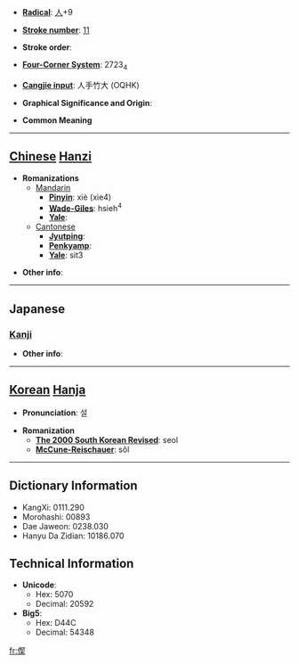 * '''[[Wiktionary:Chinese radical index| Radical]]''': [[Wiktionary:Chinese radical index 人|人]]+9

* '''[[Wiktionary:Chinese total strokes index|Stroke number]]''': [[Wiktionary:Chinese total strokes index 11|11]]

* '''Stroke order''': 

* '''[[Wiktionary:Chinese four corner index|Four-Corner System]]''': 2723<sub>4</sub>

* '''[[Wiktionary:Chinese Cangjie index|Cangjie input]]''': 人手竹大 (OQHK)

* '''Graphical Significance and Origin''': 

* '''Common Meaning'''

----

== [[Chinese]] [[Hanzi]] ==

* '''Romanizations'''
** [[Mandarin]]
*** '''[[Pinyin]]''': xiè (xie4)
*** '''[[Wade-Giles]]''': hsieh<sup>4</sup>
*** '''[[Yale]]''': 
**[[Cantonese]]
***'''[[Jyutping]]''':
***'''[[Penkyamp]]''': 
***'''[[Yale]]''': sit3

* '''Other info''': 

----

==Japanese==
===[[Kanji]]===
{{kanji|on readings=[[せつ]] (setsu), [[せち]] (sechi)
|kun readings=[[きよい]] (kiyoi)
}}

* '''Other info''':  

----

== [[Korean]] [[Hanja]] ==

* '''Pronunciation''': 설

* '''Romanization'''
** '''[[The 2000 South Korean Revised Romanization|The 2000 South Korean Revised]]''': seol
** '''[[McCune-Reischauer]]''': sŏl

----

== Dictionary Information ==

* KangXi: 0111.290
* Morohashi: 00893
* Dae Jaweon: 0238.030
* Hanyu Da Zidian: 10186.070

== Technical Information ==

* '''Unicode''':
** Hex: 5070
** Decimal: 20592
* '''Big5''':
** Hex: D44C
** Decimal: 54348

[[fr:偰]]